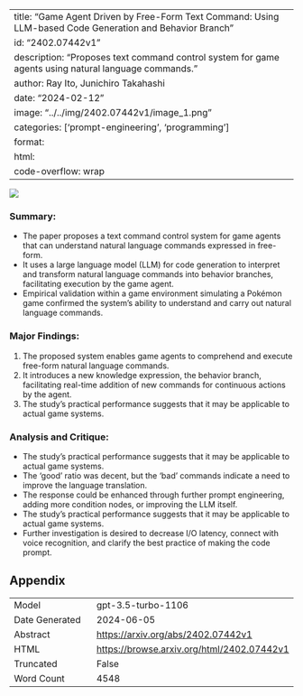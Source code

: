 
---
title: "Game Agent Driven by Free-Form Text Command: Using LLM-based Code Generation and Behavior Branch"
id: "2402.07442v1"
description: "Proposes text command control system for game agents using natural language commands."
author: Ray Ito, Junichiro Takahashi
date: "2024-02-12"
image: "../../img/2402.07442v1/image_1.png"
categories: ['prompt-engineering', 'programming']
format:
  html:
    code-overflow: wrap
---

![](../../img/2402.07442v1/image_1.png)

### **Summary:**
- The paper proposes a text command control system for game agents that can understand natural language commands expressed in free-form. 
- It uses a large language model (LLM) for code generation to interpret and transform natural language commands into behavior branches, facilitating execution by the game agent. 
- Empirical validation within a game environment simulating a Pokémon game confirmed the system's ability to understand and carry out natural language commands.

### Major Findings:
1. The proposed system enables game agents to comprehend and execute free-form natural language commands.
2. It introduces a new knowledge expression, the behavior branch, facilitating real-time addition of new commands for continuous actions by the agent.
3. The study's practical performance suggests that it may be applicable to actual game systems.

### Analysis and Critique:
- The study's practical performance suggests that it may be applicable to actual game systems.
- The 'good' ratio was decent, but the 'bad' commands indicate a need to improve the language translation.
- The response could be enhanced through further prompt engineering, adding more condition nodes, or improving the LLM itself.
- The study's practical performance suggests that it may be applicable to actual game systems.
- Further investigation is desired to decrease I/O latency, connect with voice recognition, and clarify the best practice of making the code prompt.

## Appendix

|          |          |
|----------|----------|
| Model     | gpt-3.5-turbo-1106       |
| Date Generated     | 2024-06-05       |
| Abstract | [https://arxiv.org/abs/2402.07442v1](https://arxiv.org/abs/2402.07442v1)        |
| HTML     | [https://browse.arxiv.org/html/2402.07442v1](https://browse.arxiv.org/html/2402.07442v1)       |
| Truncated       | False       |
| Word Count       | 4548       |